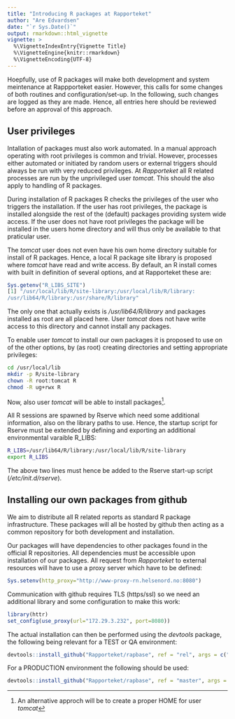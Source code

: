 ```yaml
---
title: "Introducing R packages at Rapporteket"
author: "Are Edvardsen"
date: "`r Sys.Date()`"
output: rmarkdown::html_vignette
vignette: >
  %\VignetteIndexEntry{Vignette Title}
  %\VignetteEngine{knitr::rmarkdown}
  %\VignetteEncoding{UTF-8}
---
```


Hoepfully, use of R packages will make both development and system meintenance
at Rappporteket easier. However, this calls for some changes of both routines
and configuration/set-up.
In the following, such changes are logged as they are made. Hence, all entries
here should be reviewed before an approval of this approach.

## User privileges
Intallation of packages must also work automated. In a manual approach
operating with root privileges is common and trivial. However, processes
either automated or initiated by random users or external triggers should
always be run with very reduced privileges. At _Rapporteket_ all R related
processes are run by the unprivileged user _tomcat_. This should the also
apply to handling of R packages.

During installation of R packages R checks the privileges of the user who
triggers the installation. If the user has root privileges, the package is
installed alongside the rest of the (default) packages providing system wide
access. If the user does not have root privileges the package will be
installed in the users home directory and will thus only be available to that
praticular user.

The _tomcat_ user does not even have his own home directory suitable for
install of R packages. Hence, a local R package site library is proposed where
_tomcat_ have read and write access. By default, an R install comes with built
in definition of several options, and at Rapporteket these are:

```r
Sys.getenv("R_LIBS_SITE")
[1] "/usr/local/lib/R/site-library:/usr/local/lib/R/library:
/usr/lib64/R/library:/usr/share/R/library"
```
The only one that actually exists is _/usr/lib64/R/library_ and packages
installed as root are all placed here. User _tomcat_ does not have write
access to this directory and cannot install any packages.

To enable user _tomcat_ to install our own packages it is proposed to use on
of the other options, by (as root) creating directories and setting
appropriate privileges:

```bash
cd /usr/local/lib
mkdir -p R/site-library
chown -R root:tomcat R
chmod -R ug+rwx R
```
Now, also user _tomcat_ will be able to install packages^[An alternative approch will be to create a proper HOME for user _tomcat_].

All R sessions are spawned by Rserve which need some additional information,
also on the library paths to use. Hence, the startup script for Rserve
must be extended by defining and exporting an additional environmental
varaible R_LIBS:

```bash
R_LIBS=/usr/lib64/R/library:/usr/local/lib/R/site-library
export R_LIBS
```

The above two lines must hence be added to the Rserve start-up script
(_/etc/init.d/rserve_).

## Installing our own packages from github
We aim to distribute all R related reports as standard R package
infrastructure. These packages will all be hosted by github then acting as
a common repository for both development and installation.

Our packages will have dependencies to other packages found in the
official R repositories. All dependencies must be accessible upon installation
of our packages. All request from _Rapporteket_ to external resources will
have to use a proxy server which have to be defined:

```r
Sys.setenv(http_proxy="http://www-proxy-rn.helsenord.no:8080")
```

Communication with github requires TLS (https/ssl) so we need an additional
library and some configuration to make this work:

```r
library(httr)
set_config(use_proxy(url="172.29.3.232", port=8080))
```

The actual installation can then be performed using the _devtools_ package,
the following being relevant for a TEST or QA environment:


```r
devtools::install_github("Rapporteket/rapbase", ref = "rel", args = c("--clean"))
```

For a PRODUCTION environment the following should be used:


```r
devtools::install_github("Rapporteket/rapbase", ref = "master", args = c("--clean"))
```